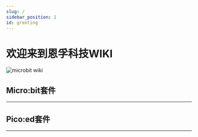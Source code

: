 ```yaml
---
slug: /
sidebar_position: 1
id: greeting
---
```



# 欢迎来到恩孚科技WIKI

![microbit wiki](./images/microbit-wiki.jpg)

## Micro:bit套件
---

<cardbox>
  <card
    href="./microbit-kits/microbit-starter-kit/"
    title="Micro:bit入门套件"
    description="用于教育的micro:bit入门套件。"
    img={microbitIcon}
  />
</cardbox>


## Pico:ed套件
---

<cardbox>
  <card
    href="./picoed-kits/picoed/"
    title="Pico:ed"
    description="ELECFREAKS Pico:ed V2是一款基于Raspberry Pi RP2040 MCU的开发板。"
    img={picoedIcon}
  />
  <card
    href="./picoed-kits/cutebot"
    title="酷比特小车"
    description="Pico:ed酷比特小车。"
    img={picoedCutebotIcon}
  />
</cardbox>
